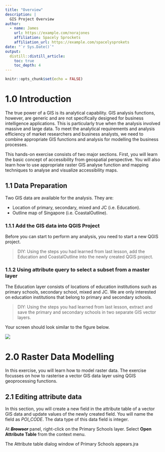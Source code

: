 ```yaml
---
title: "Overview"
description: |
  GIS Project Overview
author:
  - name: James
    url: https://example.com/norajones
    affiliation: Spacely Sprockets
    affiliation_url: https://example.com/spacelysprokets
date: "`r Sys.Date()`"
output:
  distill::distill_article:
    toc: true
    toc_depth: 4
---
```


```r
knitr::opts_chunk$set(echo = FALSE)
```

# 1.0	Introduction 

The true power of a GIS is its analytical capability.  GIS analysis functions, however, are generic and are not specifically designed for business intelligence applications.  This is particularly true when the analysis involved massive and large data.  To meet the analytical requirements and analysis efficiency of market researchers and business analysts, we need to combine appropriate GIS functions and analysis for modelling the business processes. 

This hands-on exercise consists of two major sections.  First, you will learn the basic concept of accessibility from geospatial perspective. You will also learn how to use appropriate raster GIS analyse function and mapping techniques to analyse and visualize accessibility maps. 

## 1.1	Data Preparation
  
Two GIS data are available for the analysis.  They are:

* Location of primary, secondary, mixed and JC (i.e. Education).
* Outline map of Singapore (i.e. CoastalOutline).  

### 1.1.1	Add the GIS data into QGIS Project

Before you can start to perform any analysis, you need to start a new QGIS project.  

> DIY: Using the steps you had learned from last lesson, add the Education and CoastalOutline into the newly created QGIS project. 

### 1.1.2	Using attribute query to select a subset from a master layer

The Education layer consists of locations of education institutions such as primary schools, secondary school, mixed and JC.  We are only interested on education institutions that belong to primary and secondary schools.

> DIY: Using the steps you had learned from last lesson, extract and save the primary and secondary schools in two separate GIS vector layers.    

Your screen should look similar to the figure below.

![](img/image1.jpg)

# 2.0	Raster Data Modelling

In this exercise, you will learn how to model raster data.  The exercise focusses on how to rasterise a vector GIS data layer using QGIS geoprocessing functions.   

## 2.1	Editing attribute data

In this section, you will create a new field in the attribute table of a vector GIS data and update values of the newly created field.  You will name the field as *POI_CODE*.  The data type of this data field is integer.
  
At ***~~Browser~~*** panel, right-click on the Primary Schools layer.
Select **Open Attribute Table** from the context menu.

The Attribute table dialog window of Primary Schools appears.jra




